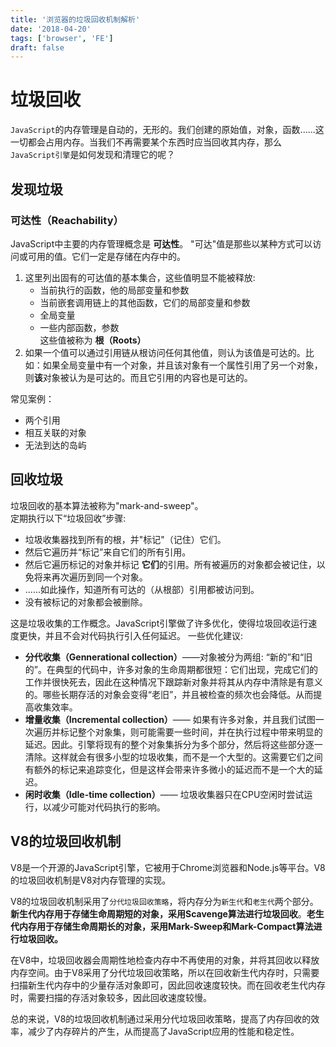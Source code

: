 ```yaml
---
title: '浏览器的垃圾回收机制解析'
date: '2018-04-20'
tags: ['browser', 'FE']
draft: false
---
```


# 垃圾回收

`JavaScript`的内存管理是自动的，无形的。我们创建的原始值，对象，函数......这一切都会占用内存。当我们不再需要某个东西时应当回收其内存，那么`JavaScript引擎`是如何发现和清理它的呢？

## 发现垃圾

### 可达性（Reachability）

JavaScript中主要的内存管理概念是 **可达性**。
"可达"值是那些以某种方式可以访问或可用的值。它们一定是存储在内存中的。

1. 这里列出固有的可达值的基本集合，这些值明显不能被释放:
   - 当前执行的函数，他的局部变量和参数
   - 当前嵌套调用链上的其他函数，它们的局部变量和参数
   - 全局变量
   - 一些内部函数，参数  
     这些值被称为 **根（Roots）**
2. 如果一个值可以通过引用链从根访问任何其他值，则认为该值是可达的。比如：如果全局变量中有一个对象，并且该对象有一个属性引用了另一个对象，则**该**对象被认为是可达的。而且它引用的内容也是可达的。

常见案例：

- 两个引用
- 相互关联的对象
- 无法到达的岛屿

## 回收垃圾

垃圾回收的基本算法被称为"mark-and-sweep"。  
定期执行以下“垃圾回收”步骤:

- 垃圾收集器找到所有的根，并"标记"（记住）它们。
- 然后它遍历并“标记”来自它们的所有引用。
- 然后它遍历标记的对象并标记 **它们**的引用。所有被遍历的对象都会被记住，以免将来再次遍历到同一个对象。
- ......如此操作，知道所有可达的（从根部）引用都被访问到。
- 没有被标记的对象都会被删除。

这是垃圾收集的工作概念。JavaScript引擎做了许多优化，使得垃圾回收运行速度更快，并且不会对代码执行引入任何延迟。
一些优化建议:

- **分代收集（Gennerational collection）**——对象被分为两组: “新的”和“旧的”。在典型的代码中，许多对象的生命周期都很短：它们出现，完成它们的工作并很快死去，因此在这种情况下跟踪新对象并将其从内存中清除是有意义的。哪些长期存活的对象会变得“老旧”，并且被检查的频次也会降低。从而提高收集效率。
- **增量收集（Incremental collection）**—— 如果有许多对象，并且我们试图一次遍历并标记整个对象集，则可能需要一些时间，并在执行过程中带来明显的延迟。因此。引擎将现有的整个对象集拆分为多个部分，然后将这些部分逐一清除。这样就会有很多小型的垃圾收集，而不是一个大型的。这需要它们之间有额外的标记来追踪变化，但是这样会带来许多微小的延迟而不是一个大的延迟。
- **闲时收集（Idle-time collection）**—— 垃圾收集器只在CPU空闲时尝试运行，以减少可能对代码执行的影响。

## V8的垃圾回收机制

V8是一个开源的JavaScript引擎，它被用于Chrome浏览器和Node.js等平台。V8的垃圾回收机制是V8对内存管理的实现。

V8的垃圾回收机制采用了`分代垃圾回收策略`，将内存分为`新生代`和`老生代`两个部分。**新生代内存用于存储生命周期短的对象，采用Scavenge算法进行垃圾回收**。**老生代内存用于存储生命周期长的对象，采用Mark-Sweep和Mark-Compact算法进行垃圾回收。**

在V8中，垃圾回收器会周期性地检查内存中不再使用的对象，并将其回收以释放内存空间。由于V8采用了分代垃圾回收策略，所以在回收新生代内存时，只需要扫描新生代内存中的少量存活对象即可，因此回收速度较快。而在回收老生代内存时，需要扫描的存活对象较多，因此回收速度较慢。

总的来说，V8的垃圾回收机制通过采用分代垃圾回收策略，提高了内存回收的效率，减少了内存碎片的产生，从而提高了JavaScript应用的性能和稳定性。
